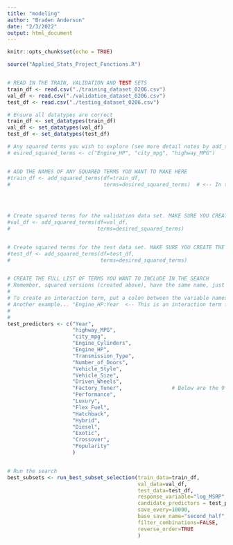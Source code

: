 ```yaml
---
title: "modeling"
author: "Braden Anderson"
date: "2/3/2022"
output: html_document
---
```


```r
knitr::opts_chunk$set(echo = TRUE)

```



```r

source("Applied_Stats_Project_Functions.R")


# READ IN THE TRAIN, VALIDATION AND TEST SETS
train_df <- read.csv("./training_dataset_0206.csv")
val_df <- read.csv("./validation_dataset_0206.csv")
test_df <- read.csv("./testing_dataset_0206.csv")

# Ensure all datatypes are correct
train_df <- set_datatypes(train_df)
val_df <- set_datatypes(val_df)
test_df <- set_datatypes(test_df)

# Any squared terms you wish to explore (see more detail notes by add_squared_term function below)
# esired_squared_terms <- c("Engine_HP", "city_mpg", "highway_MPG")


# ADD THE NAMES OF ANY SQUARED TERMS YOU WANT TO MAKE HERE
#train_df <- add_squared_terms(df=train_df,
#                              terms=desired_squared_terms)  # <-- In this example we create squared terms for these three variables
                                                                                # Since you made squared terms for them, ensure the _Squared versions go in the predictor list
                                                                                # e.g. need to add --> Engine_HP_Squared, city_mpg_Squared, highway_MPG_Squared


# Create squared terms for the validation data set. MAKE SURE YOU CREATE THE SAME SQUARED TERMS YOU DID FOR THE TRAINING SET! 
#val_df <- add_squared_terms(df=val_df,
#                            terms=desired_squared_terms)


# Create squared terms for the test data set. MAKE SURE YOU CREATE THE SAME SQUARED TERMS YOU DID FOR THE TRAINING SET! 
#test_df <- add_squared_terms(df=test_df,
#                             terms=desired_squared_terms)


# CREATE THE FULL LIST OF TERMS YOU WANT TO INCLUDE IN THE SEARCH
# Remember, squared versions (created above), have the same name, just with the suffix "_Squared" tacked on the end.
# 
# To create an interaction term, put a colon between the variable names like --> Engine_HP:Engine_Cylinders 
# Another example... "Engine_HP:Year  <-- This is an interaction term for engine horsepower with year
#
#
test_predictors <- c("Year", 
                     "highway_MPG", 
                     "city_mpg", 
                     "Engine_Cylinders", 
                     "Engine_HP", 
                     "Transmission_Type",
                     "Number_of_Doors", 
                     "Vehicle_Style", 
                     "Vehicle_Size", 
                     "Driven_Wheels", 
                     "Factory_Tuner",                # Below are the 9 binary columns we created from Market_Category       
                     "Performance", 
                     "Luxury", 
                     "Flex_Fuel",
                     "Hatchback",
                     "Hybrid", 
                     "Diesel", 
                     "Exotic", 
                     "Crossover",
                     "Popularity"
                     )


# Run the search
best_subsets <- run_best_subset_selection(train_data=train_df, 
                                          val_data=val_df, 
                                          test_data=test_df,
                                          response_variable="log_MSRP",             # <-- Can be "MSRP" or "log_MSRP", whichever you want to explore
                                          candidate_predictors = test_predictors,
                                          save_every=10000,
                                          base_save_name="second_half",
                                          filter_combinations=FALSE,
                                          reverse_order=TRUE
                                          )
```














